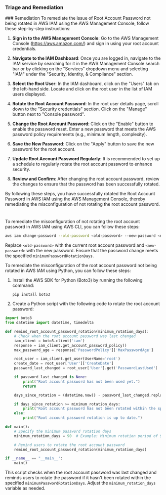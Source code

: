 
### Triage and Remediation
<Tabs>
<Tab title='Remediation'>
### Remediation

<AccordionGroup>
<Accordion title='Using Console' defaultOpen='true'>
To remediate the issue of Root Account Password not being rotated in AWS IAM using the AWS Management Console, follow these step-by-step instructions:

1. **Sign in to the AWS Management Console**: Go to the AWS Management Console (https://aws.amazon.com/) and sign in using your root account credentials.

2. **Navigate to the IAM Dashboard**: Once you are logged in, navigate to the IAM service by searching for it in the AWS Management Console search bar or by clicking on the "Services" dropdown menu and selecting "IAM" under the "Security, Identity, & Compliance" section.

3. **Select the Root User**: In the IAM dashboard, click on the "Users" tab on the left-hand side. Locate and click on the root user in the list of IAM users displayed.

4. **Rotate the Root Account Password**: In the root user details page, scroll down to the "Security credentials" section. Click on the "Manage" button next to "Console password". 

5. **Change the Root Account Password**: Click on the "Enable" button to enable the password reset. Enter a new password that meets the AWS password policy requirements (e.g., minimum length, complexity). 

6. **Save the New Password**: Click on the "Apply" button to save the new password for the root account.

7. **Update Root Account Password Regularly**: It is recommended to set up a schedule to regularly rotate the root account password to enhance security.

8. **Review and Confirm**: After changing the root account password, review the changes to ensure that the password has been successfully rotated.

By following these steps, you have successfully rotated the Root Account Password in AWS IAM using the AWS Management Console, thereby remediating the misconfiguration of not rotating the root account password.

#
</Accordion>

<Accordion title='Using CLI'>
To remediate the misconfiguration of not rotating the root account password in AWS IAM using AWS CLI, you can follow these steps:

```bash
aws iam change-password --old-password <old-password> --new-password <new-password>
```

Replace `<old-password>` with the current root account password and `<new-password>` with the new password. Ensure that the password change meets the specified `minimumPasswordRotationDays`.

</Accordion>

<Accordion title='Using Python'>
To remediate the misconfiguration of the root account password not being rotated in AWS IAM using Python, you can follow these steps:

1. Install the AWS SDK for Python (Boto3) by running the following command:
   ```
   pip install boto3
   ```

2. Create a Python script with the following code to rotate the root account password:

```python
import boto3
from datetime import datetime, timedelta

def remind_root_account_password_rotation(minimum_rotation_days):
    # Check when the root account password was last changed
    iam_client = boto3.client('iam')
    response = iam_client.get_account_password_policy()
    max_password_age = response['PasswordPolicy']['MaxPasswordAge']

    root_user = iam_client.get_user(UserName='root')
    create_date = root_user['User']['CreateDate']
    password_last_changed = root_user['User'].get('PasswordLastUsed')

    if password_last_changed is None:
        print("Root account password has not been used yet.")
        return

    days_since_rotation = (datetime.now() - password_last_changed.replace(tzinfo=None)).days

    if days_since_rotation >= minimum_rotation_days:
        print("Root account password has not been rotated within the specified timeframe.")
    else:
        print("Root account password rotation is up to date.")

def main():
    # Specify the minimum password rotation days
    minimum_rotation_days = 90  # Example: Minimum rotation period of 90 days

    # Remind users to rotate the root account password
    remind_root_account_password_rotation(minimum_rotation_days)

if __name__ == "__main__":
    main()
```

This script checks when the root account password was last changed and reminds users to rotate the password if it hasn't been rotated within the specified `minimumPasswordRotationDays`. Adjust the `minimum_rotation_days` variable as needed.

</Accordion>
</AccordionGroup>
</Tab>
</Tabs>